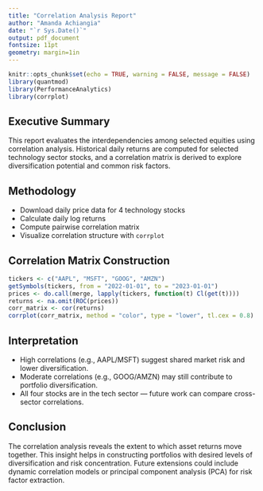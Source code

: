 ```yaml
---
title: "Correlation Analysis Report"
author: "Amanda Achiangia"
date: "`r Sys.Date()`"
output: pdf_document
fontsize: 11pt
geometry: margin=1in
---
```


```r
knitr::opts_chunk$set(echo = TRUE, warning = FALSE, message = FALSE)
library(quantmod)
library(PerformanceAnalytics)
library(corrplot)
```

## Executive Summary

This report evaluates the interdependencies among selected equities using correlation analysis. Historical daily returns are computed for selected technology sector stocks, and a correlation matrix is derived to explore diversification potential and common risk factors.

## Methodology

- Download daily price data for 4 technology stocks
- Calculate daily log returns
- Compute pairwise correlation matrix
- Visualize correlation structure with `corrplot`

## Correlation Matrix Construction

```r
tickers <- c("AAPL", "MSFT", "GOOG", "AMZN")
getSymbols(tickers, from = "2022-01-01", to = "2023-01-01")
prices <- do.call(merge, lapply(tickers, function(t) Cl(get(t))))
returns <- na.omit(ROC(prices))
corr_matrix <- cor(returns)
corrplot(corr_matrix, method = "color", type = "lower", tl.cex = 0.8)
```

## Interpretation

- High correlations (e.g., AAPL/MSFT) suggest shared market risk and lower diversification.
- Moderate correlations (e.g., GOOG/AMZN) may still contribute to portfolio diversification.
- All four stocks are in the tech sector — future work can compare cross-sector correlations.

## Conclusion

The correlation analysis reveals the extent to which asset returns move together. This insight helps in constructing portfolios with desired levels of diversification and risk concentration. Future extensions could include dynamic correlation models or principal component analysis (PCA) for risk factor extraction.
